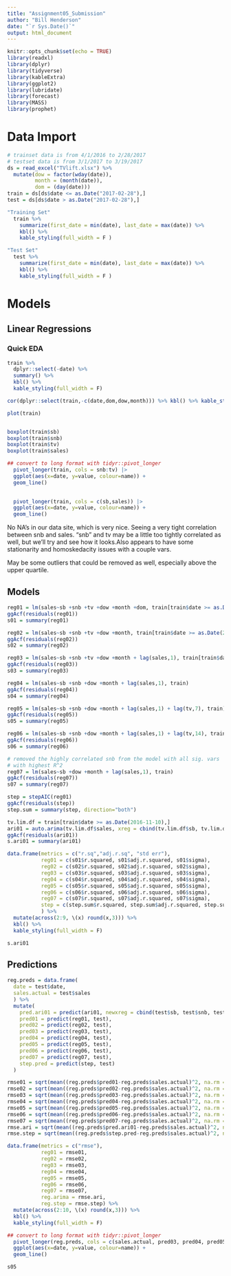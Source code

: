 ```yaml
---
title: "Assignment05_Submission"
author: "Bill Henderson"
date: "`r Sys.Date()`"
output: html_document
---
```


```r
knitr::opts_chunk$set(echo = TRUE)
library(readxl)
library(dplyr)
library(tidyverse)
library(kableExtra)
library(ggplot2)
library(lubridate)
library(forecast)
library(MASS)
library(prophet)
```

# Data Import

```r
# trainset data is from 4/1/2016 to 2/28/2017 
# testset data is from 3/1/2017 to 3/19/2017
ds = read_excel("TVlift.xlsx") %>%
  mutate(dow = factor(wday(date)),
         month = (month(date)),
         dom = (day(date)))
train = ds[ds$date <= as.Date("2017-02-28"),]
test = ds[ds$date > as.Date("2017-02-28"),]

"Training Set"
  train %>%
    summarize(first_date = min(date), last_date = max(date)) %>%
    kbl() %>%
    kable_styling(full_width = F )

"Test Set"
  test %>%
    summarize(first_date = min(date), last_date = max(date)) %>%
    kbl() %>%
    kable_styling(full_width = F )
```
# Models
## Linear Regressions
### Quick EDA
```r
train %>%
  dplyr::select(-date) %>%
  summary() %>% 
  kbl() %>% 
  kable_styling(full_width = F)

cor(dplyr::select(train,-c(date,dom,dow,month))) %>% kbl() %>% kable_styling(full_width = F)

plot(train)


boxplot(train$sb)
boxplot(train$snb)
boxplot(train$tv)
boxplot(train$sales)

## convert to long format with tidyr::pivot_longer
  pivot_longer(train, cols = snb:tv) |>
  ggplot(aes(x=date, y=value, colour=name)) +
  geom_line() 

  
  pivot_longer(train, cols = c(sb,sales)) |>
  ggplot(aes(x=date, y=value, colour=name)) +
  geom_line() 
```
No NA's in our data site, which is very nice. Seeing a very tight correlation between snb and sales. "snb" and tv may be a little too tightly correlated as well, but we'll try and see how it looks.Also appears to have some stationarity and homoskedacity issues with a couple vars.

May be some outliers that could be removed as well, especially above the upper quartile.


## Models
```r
reg01 = lm(sales~sb +snb +tv +dow +month +dom, train[train$date >= as.Date(2016-11-10),])
ggAcf(residuals(reg01))
s01 = summary(reg01)

reg02 = lm(sales~sb +snb +tv +dow +month, train[train$date >= as.Date(2016-11-10),])
ggAcf(residuals(reg02))
s02 = summary(reg02)

reg03 = lm(sales~sb +snb +tv +dow +month + lag(sales,1), train[train$date >= as.Date(2016-11-10),])
ggAcf(residuals(reg03))
s03 = summary(reg03)

reg04 = lm(sales~sb +snb +dow +month + lag(sales,1), train)
ggAcf(residuals(reg04))
s04 = summary(reg04)

reg05 = lm(sales~sb +snb +dow +month + lag(sales,1) + lag(tv,7), train)
ggAcf(residuals(reg05))
s05 = summary(reg05)

reg06 = lm(sales~sb +snb +dow +month + lag(sales,1) + lag(tv,14), train)
ggAcf(residuals(reg06))
s06 = summary(reg06)

# removed the highly correlated snb from the model with all sig. vars
# with highest R^2
reg07 = lm(sales~sb +dow +month + lag(sales,1), train)
ggAcf(residuals(reg07))
s07 = summary(reg07)

step = stepAIC(reg01)
ggAcf(residuals(step))
step.sum = summary(step, direction="both")

tv.lim.df = train[train$date >= as.Date(2016-11-10),]
ari01 = auto.arima(tv.lim.df$sales, xreg = cbind(tv.lim.df$sb, tv.lim.df$snb, tv.lim.df$tv))
ggAcf(residuals(ari01))
s.ari01 = summary(ari01)

data.frame(metrics = c("r.sq","adj.r.sq", "std err"),
           reg01 = c(s01$r.squared, s01$adj.r.squared, s01$sigma),
           reg02 = c(s02$r.squared, s02$adj.r.squared, s02$sigma),
           reg03 = c(s03$r.squared, s03$adj.r.squared, s03$sigma),
           reg04 = c(s04$r.squared, s04$adj.r.squared, s04$sigma),
           reg05 = c(s05$r.squared, s05$adj.r.squared, s05$sigma),
           reg06 = c(s06$r.squared, s06$adj.r.squared, s06$sigma),
           reg07 = c(s07$r.squared, s07$adj.r.squared, s07$sigma),
           step = c(step.sum$r.squared, step.sum$adj.r.squared, step.sum$sigma)
           ) %>%
  mutate(across(2:9, \(x) round(x,3))) %>%
  kbl() %>%
  kable_styling(full_width = F)

s.ari01
```
## Predictions

```r
reg.preds = data.frame(
  date = test$date,
  sales.actual = test$sales
  ) %>%
  mutate(
    pred.ari01 = predict(ari01, newxreg = cbind(test$sb, test$snb, test$tv))$pred,
    pred01 = predict(reg01, test),
    pred02 = predict(reg02, test),
    pred03 = predict(reg03, test),
    pred04 = predict(reg04, test),
    pred05 = predict(reg05, test),
    pred06 = predict(reg06, test),
    pred07 = predict(reg07, test),
    step.pred = predict(step, test)
  )

rmse01 = sqrt(mean((reg.preds$pred01-reg.preds$sales.actual)^2, na.rm = T))
rmse02 = sqrt(mean((reg.preds$pred02-reg.preds$sales.actual)^2, na.rm = T))
rmse03 = sqrt(mean((reg.preds$pred03-reg.preds$sales.actual)^2, na.rm = T))
rmse04 = sqrt(mean((reg.preds$pred04-reg.preds$sales.actual)^2, na.rm = T))
rmse05 = sqrt(mean((reg.preds$pred05-reg.preds$sales.actual)^2, na.rm = T))
rmse06 = sqrt(mean((reg.preds$pred06-reg.preds$sales.actual)^2, na.rm = T))
rmse07 = sqrt(mean((reg.preds$pred07-reg.preds$sales.actual)^2, na.rm = T))
rmse.ari = sqrt(mean((reg.preds$pred.ari01-reg.preds$sales.actual)^2, na.rm = T))
rmse.step = sqrt(mean((reg.preds$step.pred-reg.preds$sales.actual)^2, na.rm = T))

data.frame(metrics = c("rmse"),
           reg01 = rmse01,
           reg02 = rmse02,
           reg03 = rmse03,
           reg04 = rmse04,
           reg05 = rmse05,
           reg06 = rmse06,
           reg07 = rmse07,
           reg.arima = rmse.ari,
           reg.step = rmse.step) %>%
  mutate(across(2:10, \(x) round(x,3))) %>%
  kbl() %>%
  kable_styling(full_width = F)

```

```r
## convert to long format with tidyr::pivot_longer
  pivot_longer(reg.preds, cols = c(sales.actual, pred03, pred04, pred05, pred.ari01)) |>
  ggplot(aes(x=date, y=value, colour=name)) +
  geom_line() 

s05
```


